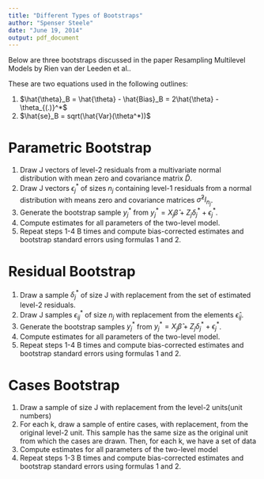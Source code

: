 ```yaml
---
title: "Different Types of Bootstraps"
author: "Spenser Steele"
date: "June 19, 2014"
output: pdf_document
---
```


Below are three bootstraps discussed in the paper Resampling Multilevel Models by Rien van der Leeden et al..

These are two equations used in the following outlines:

(1) $\hat{\theta}_B = \hat{\theta} - \hat{Bias}_B = 2\hat{\theta} - \theta_{(.)}^*$
(2) $\hat{se}_B = sqrt(\hat{Var}(\theta^*))$

Parametric Bootstrap
==============================
1. Draw J vectors of level-2 residuals from a multivariate normal distribution with mean zero and covariance matrix $\hat{D}$.
2. Draw J vectors $\epsilon_j^*$ of sizes $n_j$ containing level-1 residuals from a normal distribution with means zero and covariance matrices $\hat{\sigma}^2I_{n_j}$.
3. Generate the bootstrap sample $y_j^*$ from $y_j^*=X_j \hat{\beta}+Z_j \delta_j^* + \epsilon_j^*$.
4. Compute estimates for all parameters of the two-level model.
5. Repeat steps 1-4 B times and compute bias-corrected estimates and bootstrap standard errors using formulas 1 and 2.

Residual Bootstrap
==============================
1. Draw a sample $\delta_j^*$ of size J with replacement from the set of estimated level-2 residuals.
2. Draw J samples $\epsilon_{ij}^*$ of size $n_j$ with replacement from the elements $\hat{\epsilon}_{ij}$.
3. Generate the bootstrap samples $y_j^*$ from $y_j^*=X_j \hat{\beta}+Z_j \delta_j^* + \epsilon_j^*$.
4. Compute estimates for all parameters of the two-level model.
5. Repeat steps 1-4 B times and compute bias-corrected estimates and bootstrap standard errors using formulas 1 and 2.

Cases Bootstrap
==============================
1. Draw a sample of size J with replacement from the level-2 units(unit numbers)
2. For each k, draw a sample of entire cases, with replacement, from the original level-2 unit. This sample has the same size as the original unit from which the cases are drawn. Then, for each k, we have a set of data
3. Compute estimates for all parameters of the two-level model
4. Repeat steps 1-3 B times and compute bias-corrected estimates and bootstrap standard errors using formulas 1 and 2.